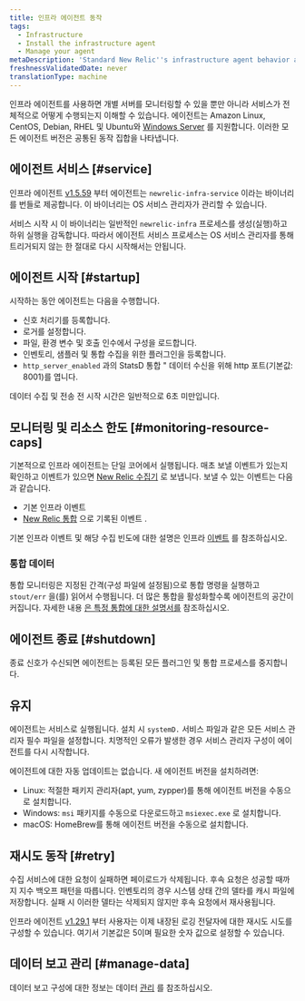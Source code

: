 ```yaml
---
title: 인프라 에이전트 동작
tags:
  - Infrastructure
  - Install the infrastructure agent
  - Manage your agent
metaDescription: 'Standard New Relic''s infrastructure agent behavior at startup, retry, maintenance, shutdown, etc.'
freshnessValidatedDate: never
translationType: machine
---
```


인프라 에이전트를 사용하면 개별 서버를 모니터링할 수 있을 뿐만 아니라 서비스가 전체적으로 어떻게 수행되는지 이해할 수 있습니다. 에이전트는 Amazon Linux, CentOS, Debian, RHEL 및 Ubuntu와 [Windows Server](/docs/infrastructure-install-windows-server) 를 지원합니다. 이러한 모든 에이전트 버전은 공통된 동작 집합을 나타냅니다.

## 에이전트 서비스 [#service]

인프라 에이전트 [v1.5.59](/docs/release-notes/infrastructure-release-notes/infrastructure-agent-release-notes/new-relic-infrastructure-agent-1559) 부터 에이전트는 `newrelic-infra-service` 이라는 바이너리를 번들로 제공합니다. 이 바이너리는 OS 서비스 관리자가 관리할 수 있습니다.

서비스 시작 시 이 바이너리는 일반적인 `newrelic-infra` 프로세스를 생성(실행)하고 하위 실행을 감독합니다. 따라서 에이전트 서비스 프로세스는 OS 서비스 관리자를 통해 트리거되지 않는 한 절대로 다시 시작해서는 안됩니다.

## 에이전트 시작 [#startup]

시작하는 동안 에이전트는 다음을 수행합니다.

* 신호 처리기를 등록합니다.
* 로거를 설정합니다.
* 파일, 환경 변수 및 호출 인수에서 구성을 로드합니다.
* 인벤토리, 샘플러 및 통합 수집을 위한 플러그인을 등록합니다.
* `http_server_enabled` 과의 StatsD 통합 " 데이터 수신을 위해 http 포트(기본값: 8001)를 엽니다.

데이터 수집 및 전송 전 시작 시간은 일반적으로 6초 미만입니다.

## 모니터링 및 리소스 한도 [#monitoring-resource-caps]

기본적으로 인프라 에이전트는 단일 코어에서 실행됩니다. 매초 보낼 이벤트가 있는지 확인하고 이벤트가 있으면 [New Relic 수집기](/docs/using-new-relic/welcome-new-relic/getting-started/glossary#collector) 로 보냅니다. 보낼 수 있는 이벤트는 다음과 같습니다.

* 기본 인프라 이벤트
* [New Relic 통합](/docs/infrastructure/infrastructure-integrations/get-started/introduction-infrastructure-integrations) 으로 기록된 이벤트 .

기본 인프라 이벤트 및 해당 수집 빈도에 대한 설명은 인프라 [이벤트](/docs/infrastructure/new-relic-infrastructure/data-instrumentation/default-infrastructure-attributes-events#h2-Infrastructure-events) 를 참조하십시오.

### 통합 데이터

통합 모니터링은 지정된 간격(구성 파일에 설정됨)으로 통합 명령을 실행하고 `stout/err` 을(를) 읽어서 수행됩니다. 더 많은 통합을 활성화할수록 에이전트의 공간이 커집니다. 자세한 내용 [은 특정 통합에 대한 설명서를](/docs/infrastructure/infrastructure-integrations/get-started/introduction-infrastructure-integrations) 참조하십시오.

## 에이전트 종료 [#shutdown]

종료 신호가 수신되면 에이전트는 등록된 모든 플러그인 및 통합 프로세스를 중지합니다.

## 유지

에이전트는 서비스로 실행됩니다. 설치 시 `systemD.` 서비스 파일과 같은 모든 서비스 관리자 필수 파일을 설정합니다. 치명적인 오류가 발생한 경우 서비스 관리자 구성이 에이전트를 다시 시작합니다.

에이전트에 대한 자동 업데이트는 없습니다. 새 에이전트 버전을 설치하려면:

* Linux: 적절한 패키지 관리자(apt, yum, zypper)를 통해 에이전트 버전을 수동으로 설치합니다.
* Windows: `msi` 패키지를 수동으로 다운로드하고 `msiexec.exe` 로 설치합니다.
* macOS: HomeBrew를 통해 에이전트 버전을 수동으로 설치합니다.

## 재시도 동작 [#retry]

수집 서비스에 대한 요청이 실패하면 페이로드가 삭제됩니다. 후속 요청은 성공할 때까지 지수 백오프 패턴을 따릅니다. 인벤토리의 경우 시스템 상태 간의 델타를 캐시 파일에 저장합니다. 실패 시 이러한 델타는 삭제되지 않지만 후속 요청에서 재사용됩니다.

인프라 에이전트 [v1.29.1](/docs/release-notes/infrastructure-release-notes/infrastructure-agent-release-notes/new-relic-infrastructure-agent-1291) 부터 사용자는 이제 내장된 로깅 전달자에 대한 재시도 시도를 구성할 수 있습니다. 여기서 기본값은 5이며 필요한 숫자 값으로 설정할 수 있습니다.

## 데이터 보고 관리 [#manage-data]

데이터 보고 구성에 대한 정보는 데이터 [관리](/docs/infrastructure/manage-your-data/data-instrumentation/manage-infrastructure-data-reporting) 를 참조하십시오.